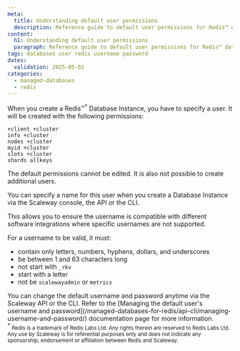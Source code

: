 ```yaml
---
meta:
  title: Understanding default user permissions
  description: Reference guide to default user permissions for Redis™ databases.
content:
  h1: Understanding default user permissions
  paragraph: Reference guide to default user permissions for Redis™ databases.
tags: databases user redis username password
dates:
  validation: 2025-05-02
categories:
  - managed-databases
  - redis
---
```


When you create a Redis™<sup>*</sup> Database Instance, you have to specify a user. It will be created with the following permissions:

```
+client +cluster
info +cluster
nodes +cluster
myid +cluster
slots +cluster
shards allkeys
```

<Message type="important">
  The default permissions cannot be edited. It is also not possible to create additional users.
</Message>

You can specify a name for this user when you create a Database Instance via the Scaleway console, the API or the CLI.

This allows you to ensure the username is compatible with different software integrations where specific usernames are not supported.

For a username to be valid, it must:
  - contain only letters, numbers, hyphens, dollars, and underscores
  - be between 1 and 63 characters long
  - not start with `_rkv`
  - start with a letter
  - not be `scalewayadmin` or `metrics`

<Message type="important">
  You can change the default username and password anytime via the Scaleway API or the CLI. Refer to the [Managing the default user's username and password](/managed-databases-for-redis/api-cli/managing-username-and-password/) documentation page for more information.
</Message>

<br/>
<sup>*</sup> <small>Redis is a trademark of Redis Labs Ltd. Any rights therein are reserved to Redis Labs Ltd. Any use by Scaleway is for referential purposes only and does not indicate any sponsorship, endorsement or affiliation between Redis and Scaleway. </small>